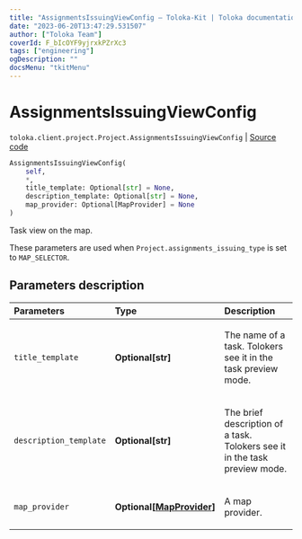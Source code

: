 ```yaml
---
title: "AssignmentsIssuingViewConfig — Toloka-Kit | Toloka documentation"
date: "2023-06-20T13:47:29.531507"
author: ["Toloka Team"]
coverId: F_bIcOYF9yjrxkPZrXc3
tags: ["engineering"]
ogDescription: ""
docsMenu: "tkitMenu"
---
```


# AssignmentsIssuingViewConfig

`toloka.client.project.Project.AssignmentsIssuingViewConfig` | [Source code](https://github.com/Toloka/toloka-kit/blob/v1.2.0/src/client/project/__init__.py#L140)

```python
AssignmentsIssuingViewConfig(
    self,
    *,
    title_template: Optional[str] = None,
    description_template: Optional[str] = None,
    map_provider: Optional[MapProvider] = None
)
```

Task view on the map.

These parameters are used when `Project.assignments_issuing_type` is set to `MAP_SELECTOR`.

## Parameters description

| Parameters | Type | Description |
| :----------| :----| :-----------|
`title_template`|**Optional\[str\]**|<p>The name of a task. Tolokers see it in the task preview mode.</p>
`description_template`|**Optional\[str\]**|<p>The brief description of a task. Tolokers see it in the task preview mode.</p>
`map_provider`|**Optional\[[MapProvider](/docs/toloka-kit/reference/toloka.client.project.Project.AssignmentsIssuingViewConfig.MapProvider)\]**|<p>A map provider.</p>